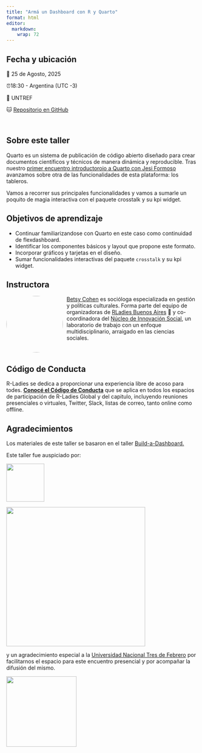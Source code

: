 ```yaml
---
title: "Armá un Dashboard con R y Quarto"
format: html
editor: 
  markdown: 
    wrap: 72
---
```


## Fecha y ubicación

📆 25 de Agosto, 2025

⏰18:30 - Argentina (UTC -3)

🏫 UNTREF

🐱 [Repositorio en GitHub](https://github.com/BetsyCohen/quarto-dashboards-rladiesBA)

\

## Sobre este taller

Quarto es un sistema de publicación de código abierto diseñado para crear 
documentos científicos y técnicos de manera dinámica y reproducible.
Tras nuestro [primer encuentro introductoroio a Quarto con Jesi Formoso](https://jformoso.github.io/quarto-rladiesBA/)
avanzamos sobre otra de las funcionalidades de esta plataforma: los tableros. 

Vamos a recorrer sus principales funcionalidades y vamos a sumarle un poquito 
de magia interactiva con el paquete crosstalk y su kpi widget.

## Objetivos de aprendizaje

-   Continuar familiarizandose con Quarto en este caso como continuidad de 
    flexdashboard.
-   Identificar los componentes básicos y layout que propone este formato.
-   Incorporar gráficos y tarjetas en el diseño.
-   Sumar funcionalidades interactivas del paquete `crosstalk` y su kpi widget.

## Instructora

![](images/avatar.jpeg){style="float:left;padding: 0 10px 0 0; border-radius:50%"
width="149"}

[Betsy Cohen](https://www.linkedin.com/in/betsabe1984/)
es socióloga especializada en gestión y políticas culturales. 
Forma parte del equipo de organizadoras de
[RLadies Buenos Aires](https://rladiesba.netlify.app/) 💜 y co-coordinadora del
[Núcleo de Innovación Social](https://nucleodeinnovacionsocial.com.ar/),
un laboratorio de trabajo con un enfoque multidisciplinario, arraigado en las 
ciencias sociales. 

\

## Código de Conducta

R-Ladies se dedica a proporcionar una experiencia libre de acoso para
todes. [**Conocé el Código de
Conducta**](https://github.com/rladies/.github/blob/master/CODE_OF_CONDUCT.md#spanish)
que se aplica en todos los espacios de participación de R-Ladies Global
y del capitulo, incluyendo reuniones presenciales o virtuales, Twitter,
Slack, listas de correo, tanto online como offline.

## Agradecimientos

Los materiales de este taller se basaron en el taller
[Build-a-Dashboard.](https://posit-conf-2024.github.io/quarto-dashboards/)

Este taller fue auspiciado por:

[![](slides/images/rladies-logo.png){width="100"}](https://rladies.org/)

[![](slides/images/rconsortium.png){width="366"}](https://r-consortium.org/)

y un agradecimiento especial a la [Universidad Nacional Tres de
Febrero](https://untref.edu.ar/) por facilitarnos el espacio para este
encuentro presencial y por acompañar la difusión del mismo.

![](slides/images/clipboard-672291485.png){width="185"}
